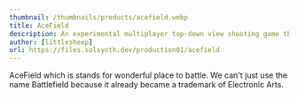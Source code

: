 ```yaml
---
thumbnail: /thumbnails/products/acefield.webp
title: AceField
description: An experimental multiplayer top-down view shooting game that created by Solsynth LLC affiliation Highland Entertainment.
author: [littlesheep]
url: https://files.solsynth.dev/production01/acefield
---
```


AceField which is stands for wonderful place to battle.
We can't just use the name Battlefield because it already became a trademark of Electronic Arts.
